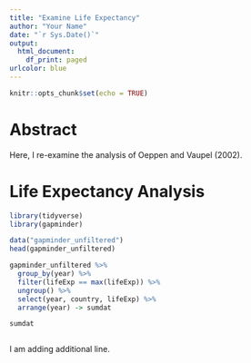 ```yaml
---
title: "Examine Life Expectancy"
author: "Your Name"
date: "`r Sys.Date()`"
output:
  html_document:
    df_print: paged
urlcolor: blue
---
```


```r
knitr::opts_chunk$set(echo = TRUE)
```

# Abstract

Here, I re-examine the analysis of Oeppen and Vaupel (2002).

# Life Expectancy Analysis


```r
library(tidyverse)
library(gapminder)

data("gapminder_unfiltered")
head(gapminder_unfiltered)

gapminder_unfiltered %>%
  group_by(year) %>%
  filter(lifeExp == max(lifeExp)) %>%
  ungroup() %>%
  select(year, country, lifeExp) %>%
  arrange(year) -> sumdat

sumdat



```


I am adding additional line.

